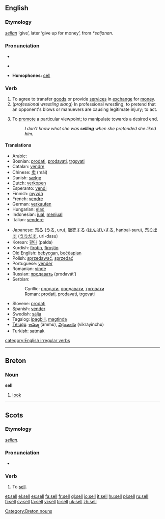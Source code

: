 ==English==

===Etymology===
{{OE.}} ''[[sellan]]'' ‘give’, later ‘give up for money’, from {{Ger.}} ''*saljanan''.

===Pronunciation===
*{{audio|en-us-sell.ogg|Audio (US)}}
*{{IPA|/sɛl/}}
*:{{rhymes|ɛl}}
*'''Homophones:''' [[cell]]

===Verb===
{{en-verb|sells|selling|sold|sold}}

# To agree to transfer [[good]]s or provide [[service]]s in [[exchange]] for [[money]].
# (''professional wrestling slang'') In professional wrestling, to pretend that an opponent's blows or manuevers are causing legitimate injury; to act.
# {{idiom}} To [[promote]] a particular viewpoint; to manipulate towards a desired end.
#: ''I don't know what she was '''selling''' when she pretended she liked him.''

====Translations====
{{trans-top|Translations to be categorised}}
{{rfc-trans}}
*Arabic: {{ARchar|[[باع]]}} {{IPAchar|(bāʕa)}}
*Bosnian: [[prodati]], [[prodavati]], [[trgovati]]
*Catalan: [[vendre]]
*Chinese: [[卖]] (mài)
*Danish: [[sælge]]
*Dutch: [[verkopen]]
*Esperanto: [[vendi]]
*Finnish: [[myydä]]
*French: [[vendre]]
*German: [[verkaufen]]
*Hungarian: [[elad]]
*Indonesian: [[jual]], [[jual|menjual]]
*Italian: [[vendere]]
{{trans-mid}}
*Japanese: [[売る]] ([[うる]], uru), [[販売]]する ([[はんばい]]する, hanbai-suru), [[売り出す]] ([[うりだす]], uri-dasu)
*Korean: [[팔다]] (palda)
*Kurdish: [[firotin]], [[firoştin]]
*Old English: [[bebycgan]], [[beceapian|beċēapian]]
*Polish: [[sprzedawać]], [[sprzedać]] 
*Portuguese: [[vender]]
*Romanian: [[vinde]]
*Russian: [[продавать]] (prodavát’)
*Serbian:
*:Cyrillic: [[продати]], [[продавати]], [[трговати]]
*:Roman: [[prodati]], [[prodavati]], [[trgovati]]
*Slovene: [[prodati]]
*Spanish: [[vender#Spanish|vender]]
*Swedish: [[sälja]]
*Tagalog: [[ipagbili]], [[magtinda]]
*[[Telugu]]: [[అమ్ము]] (ammu), [[విక్రయించు]] (vikrayinchu)
*Turkish: [[satmak]]
{{trans-bottom}}

[[category:English irregular verbs]]

----

==Breton==

===Noun===
'''sell'''

# [[look]]

[[Category:Breton nouns]]

----

==Scots==

===Etymology===
{{OE.|sco}} ''[[sellan]]''.

===Pronunciation===
*{{IPA|/sɛl/}}

===Verb===
{{sco-verb|sells|sellin|'''[[sellt]]''' or '''[[sauld]]'''|'''[[sellt]]''' or '''[[sauld]]'''}}

# To [[#English|sell]].

[[et:sell]]
[[el:sell]]
[[es:sell]]
[[fa:sell]]
[[fr:sell]]
[[gl:sell]]
[[io:sell]]
[[it:sell]]
[[hu:sell]]
[[pl:sell]]
[[ru:sell]]
[[fi:sell]]
[[sv:sell]]
[[ta:sell]]
[[vi:sell]]
[[tr:sell]]
[[uk:sell]]
[[zh:sell]]